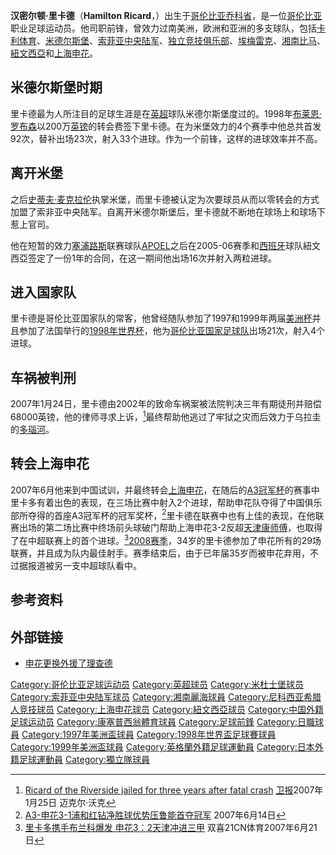 {{Football player infobox
| playername = 里卡多
| image = 
| fullname = 汉密尔顿·里卡德
| englishfullname = Hamilton Ricard
| height = {{height|m=1.84}}
| nickname = 
| dateofbirth = {{birth date and age|1974|1|1}}
| cityofbirth = 乔科省
| countryofbirth = [[哥伦比亚|哥伦比亚]]
| currentclub = 
| clubnumber =
| position = 前锋
| youthyears = 
| youthclubs = 
| years = 1993-97 <br /> 1998-01 <br /> 2002 <br /> 2002 <br /> 2003 <br /> 2003 <br /> 2004 <br /> 2004-05 <br />2005<br />2005-06<br /> 2006-07 <br /> 2007-2008 <br /> 2009-
| clubs = [[卡利体育|卡利体育]]<br />[[米德尔斯堡足球俱乐部|米德尔斯堡]]<br />[[索菲亚中央陆军|索菲亚中央陆军]]<br />[[独立竞技俱乐部|独立竞技俱乐部]]<br />[[湘南比马|湘南比马]]<br />[[图尔瓦体育俱乐部|图尔瓦体育]]<br />[[埃梅雷克体育俱乐部|埃梅雷克]]<br />[[尼科西亚希腊人竞技足球俱乐部|APOEL]]<br />[[卡利体育|卡利体育]]<br />[[紐文西亞|紐文西亞]]<br />[[多瑙河足球俱乐部|多瑙河]]<br />[[上海申花|上海申花]]<br />[[多瑙河足球俱乐部|多瑙河]]
| caps(goals) = ？<br />115(33)<br />？<br />？<br />12(2)<br /> ？<br /> ？<br />？<br />？<br />16(2)<br />?<br />44(14)
| nationalyears = ？1998
| nationalteam = [[哥伦比亚国家足球队|哥伦比亚]]
| nationalcaps(goals) = 21 (4)
| pcupdate =  03:52 2007年6月29日 (UTC)
| ntupdate =  2008.11.30
}}
'''汉密尔顿·里卡德'''（'''Hamilton Ricard'''，{{bd|1974年|1月1日|||R}}）出生于[[哥伦比亚|哥伦比亚]][[乔科省|乔科省]]，是一位[[哥伦比亚|哥伦比亚]]职业足球运动员。他司职前锋，曾效力过南美洲，欧洲和亚洲的多支球队，包括[[卡利体育|卡利体育]]、[[米德尔斯堡足球俱乐部|米德尔斯堡]]、[[索菲亚中央陆军|索菲亚中央陆军]]、[[独立竞技俱乐部|独立竞技俱乐部]]、[[埃梅雷克体育俱乐部|埃梅雷克]]、[[湘南比马|湘南比马]]、[[紐文西亞|紐文西亞]]和[[上海申花|上海申花]]。

==米德尔斯堡时期==
里卡德最为人所注目的足球生涯是在[[英超|英超]]球队米德尔斯堡度过的。1998年[[布莱恩·罗布森|布莱恩·罗布森]]以200万[[英镑|英镑]]的转会费签下里卡德。在为米堡效力的4个赛季中他总共首发92次，替补出场23次，射入33个进球。作为一个前锋，这样的进球效率并不高。

==离开米堡==
之后[[史蒂夫·麦克拉伦|史蒂夫·麦克拉伦]]执掌米堡，而里卡德被认定为次要球员从而以零转会的方式加盟了索非亚中央陆军。自离开米德尔斯堡后，里卡德就不断地在球场上和球场下惹上官司。

他在短暂的效力[[塞浦路斯|塞浦路斯]]联赛球队[[尼科西亚希腊人竞技足球俱乐部|APOEL]]之后在2005-06赛季和[[西班牙|西班牙]]球队紐文西亞签定了一份1年的合同，在这一期间他出场16次并射入两粒进球。

==进入国家队==
里卡德是哥伦比亚国家队的常客，他曾经随队参加了1997和1999年两届[[美洲杯|美洲杯]]并且参加了法国举行的[[1998年世界杯|1998年世界杯]]，他为[[哥伦比亚国家足球队|哥伦比亚国家足球队]]出场21次，射入4个进球。 

==车祸被判刑==
2007年1月24日，里卡德由2002年的致命车祸案被法院判决三年有期徒刑并赔偿68000英镑，他的律师寻求上诉，<ref>[http://football.guardian.co.uk/News_Story/0,,1998125,00.html Ricard of the Riverside jailed for three years after fatal crash] {{Wayback|url=http://football.guardian.co.uk/News_Story/0,,1998125,00.html |date=20080110135317 }} [[卫报|卫报]]2007年1月25日 迈克尔·沃克</ref>最终帮助他逃过了牢狱之灾而后效力于乌拉圭的[[多瑙河足球俱乐部|多瑙河]]。

==转会上海申花==
2007年6月他来到中国试训，并最终转会[[上海申花|上海申花]]，在随后的[[A3冠军杯|A3冠军杯]]的赛事中里卡多有着出色的表现，在三场比赛中射入2个进球，帮助申花队夺得了中国俱乐部所夺得的首座A3冠军杯的冠军奖杯，<ref>[http://2008.1caifu.com/200706/30473.shtml A3-申花3-1浦和红钻净胜球优势压鲁能首夺冠军] {{Wayback|url=http://2008.1caifu.com/200706/30473.shtml |date=20070928065746 }} 2007年6月14日</ref>里卡德在联赛中也有上佳的表现，在他联赛出场的第二场比赛中终场前头球破门帮助上海申花3-2反超[[天津康师傅|天津康师傅]]，也取得了在中超联赛上的首个进球。<ref>[http://sports.21cn.com/national/jiaa/bszb/2007/06/21/3308901.shtml 里卡多携手布兰科爆发 申花3：2天津冲进三甲] {{Wayback|url=http://sports.21cn.com/national/jiaa/bszb/2007/06/21/3308901.shtml |date=20160304131158 }} 双喜21CN体育2007年6月21日</ref>[[2008年中国足球超级联赛|2008赛季]]，34岁的里卡德参加了申花所有的29场联赛，并且成为队内最佳射手。赛季结束后，由于已年届35岁而被申花弃用，不过据报道被另一支中超球队看中。

==参考资料==   
{{reflist}}

==外部链接==
*[http://bbs.smg.cn/TopicOther.asp?t=5&BoardID=133&id=676556 申花更换外援了理查德] {{Wayback|url=http://bbs.smg.cn/TopicOther.asp?t=5&BoardID=133&id=676556 |date=20070927210146 }}

{{DEFAULTSORT:RICARD, Hamilton}}
[[Category:哥伦比亚足球运动员|Category:哥伦比亚足球运动员]]
[[Category:英超球员|Category:英超球员]]
[[Category:米杜士堡球员|Category:米杜士堡球员]]
[[Category:索菲亚中央陆军球员|Category:索菲亚中央陆军球员]]
[[Category:湘南麗海球員|Category:湘南麗海球員]]
[[Category:尼科西亚希腊人竞技球员|Category:尼科西亚希腊人竞技球员]]
[[Category:上海申花球员|Category:上海申花球员]]
[[Category:紐文西亞球员|Category:紐文西亞球员]]
[[Category:中国外籍足球运动员|Category:中国外籍足球运动员]]
[[Category:康塞普西翁體育球員|Category:康塞普西翁體育球員]]
[[Category:足球前鋒|Category:足球前鋒]]
[[Category:日職球員|Category:日職球員]]
[[Category:1997年美洲盃球員|Category:1997年美洲盃球員]]
[[Category:1998年世界盃足球賽球員|Category:1998年世界盃足球賽球員]]
[[Category:1999年美洲盃球員|Category:1999年美洲盃球員]]
[[Category:英格蘭外籍足球運動員|Category:英格蘭外籍足球運動員]]
[[Category:日本外籍足球運動員|Category:日本外籍足球運動員]]
[[Category:獨立隊球員|Category:獨立隊球員]]